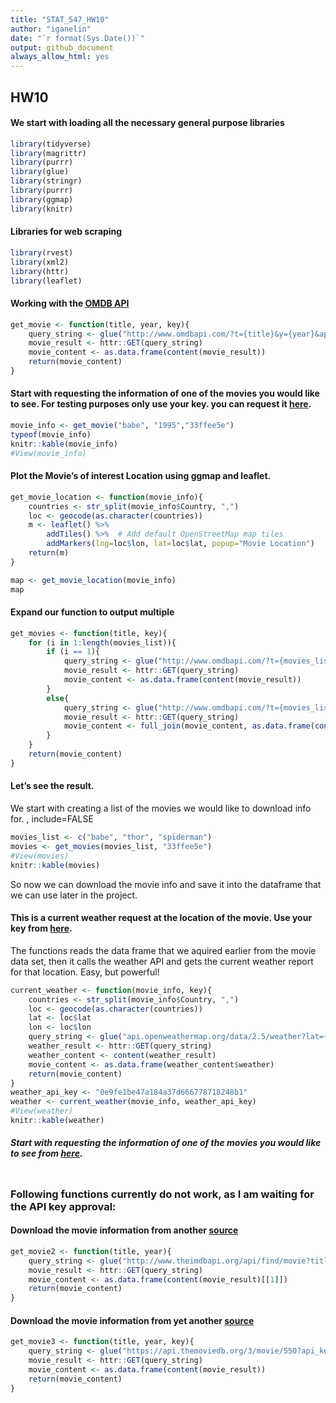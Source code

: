 ```yaml
---
title: "STAT_547_HW10"
author: "iganelin"
date: "`r format(Sys.Date())`"
output: github_document
always_allow_html: yes
---
```

## HW10


#### We start with loading all the necessary general purpose libraries

```r
library(tidyverse)
library(magrittr)
library(purrr)
library(glue)
library(stringr)
library(purrr)
library(ggmap)
library(knitr)
```

#### Libraries for web scraping

```r
library(rvest)
library(xml2)
library(httr)
library(leaflet)
```
#### Working with the [OMDB API](https://www.omdbapi.com)

```r
get_movie <- function(title, year, key){
	query_string <- glue("http://www.omdbapi.com/?t={title}&y={year}&apikey={key}")
	movie_result <- httr::GET(query_string)
	movie_content <- as.data.frame(content(movie_result))
	return(movie_content)
}
```

#### Start with requesting the information of one of the movies you would like to see. For testing purposes only use your key. you can request it [here](https://www.omdbapi.com/apikey.aspx).

```r
movie_info <- get_movie("babe", "1995","33ffee5e")
typeof(movie_info)
knitr::kable(movie_info)
#View(movie_info)
```

#### Plot the Movie's of interest Location using ggmap and leaflet.

```r
get_movie_location <- function(movie_info){
	countries <- str_split(movie_info$Country, ",")
	loc <- geocode(as.character(countries))
	m <- leaflet() %>%
  		addTiles() %>%  # Add default OpenStreetMap map tiles
  		addMarkers(lng=loc$lon, lat=loc$lat, popup="Movie Location")
	return(m)
}

map <- get_movie_location(movie_info)
map
```

#### Expand our function to output multiple

```r
get_movies <- function(title, key){
	for (i in 1:length(movies_list)){
		if (i == 1){
			query_string <- glue("http://www.omdbapi.com/?t={movies_list[i]}&apikey={key}")
			movie_result <- httr::GET(query_string)
			movie_content <- as.data.frame(content(movie_result))
		}
		else{
			query_string <- glue("http://www.omdbapi.com/?t={movies_list[i]}&apikey={key}")
			movie_result <- httr::GET(query_string)
			movie_content <- full_join(movie_content, as.data.frame(content(movie_result)), by = colnames(as.data.frame(content(movie_result))))
		}
	}
	return(movie_content)
}
```

#### Let's see the result.
We start with creating a list of the movies we would like to download info for.
, include=FALSE

```r
movies_list <- c("babe", "thor", "spiderman")
movies <- get_movies(movies_list, "33ffee5e")
#View(movies)
knitr::kable(movies)
```
So now we can download the movie info and save it into the dataframe that we can use later in the project.



#### This is a current weather request at the location of the movie. Use your key from [here](https://openweathermap.org/api).
The functions reads the data frame that we aquired earlier from the movie data set, then it calls the weather API and gets the current weather report for that location.
Easy, but powerful!

```r
current_weather <- function(movie_info, key){
	countries <- str_split(movie_info$Country, ",")
	loc <- geocode(as.character(countries))
	lat <- loc$lat
	lon <- loc$lon
	query_string <- glue("api.openweathermap.org/data/2.5/weather?lat={lat}&lon={lon}&appid={key}")
	weather_result <- httr::GET(query_string)
	weather_content <- content(weather_result)
	movie_content <- as.data.frame(weather_content$weather)
	return(movie_content)
}
weather_api_key <- "0e9fe1be47a184a37d666778718248b1"
weather <- current_weather(movie_info, weather_api_key)
#View(weather)
knitr::kable(weather)
```

##### Start with requesting the information of one of the movies you would like to see from [here](https://www.theimdbapi.org/).

```r

```


### Following functions currently do not work, as I am waiting for the API key approval:

#### Download the movie information from another [source](https://www.theimdbapi.org/) 
```r
get_movie2 <- function(title, year){
	query_string <- glue("http://www.theimdbapi.org/api/find/movie?title={title}&year={year}")
	movie_result <- httr::GET(query_string)
	movie_content <- as.data.frame(content(movie_result)[[1]])
	return(movie_content)
}
```

#### Download the movie information from yet another [source](https://www.themoviedb.org) 
```r
get_movie3 <- function(title, year, key){
	query_string <- glue("https://api.themoviedb.org/3/movie/550?api_key={key}")
	movie_result <- httr::GET(query_string)
	movie_content <- as.data.frame(content(movie_result))
	return(movie_content)
}
```